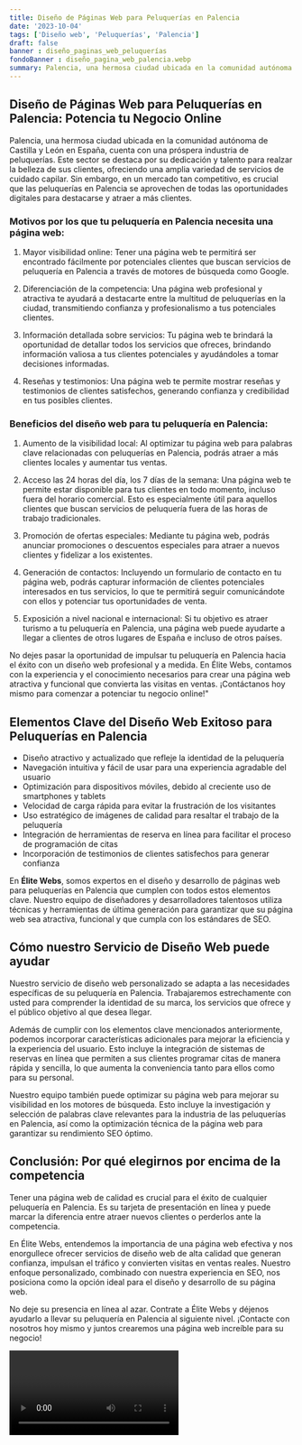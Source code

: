 ```yaml
---
title: Diseño de Páginas Web para Peluquerías en Palencia
date: '2023-10-04'
tags: ['Diseño web', 'Peluquerías', 'Palencia']
draft: false
banner : diseño_paginas_web_peluquerías
fondoBanner : diseño_pagina_web_palencia.webp
summary: Palencia, una hermosa ciudad ubicada en la comunidad autónoma de Castilla y León en España, cuenta con una próspera industria de peluquerías. Este sector se destaca por su dedicación y talento para realzar la belleza de sus clientes, ofreciendo una amplia variedad de servicios de cuidado capilar. Sin embargo, en un mercado tan competitivo, es crucial que las peluquerías en Palencia se aprovechen de todas las oportunidades digitales para destacarse y atraer a más clientes.
---
```


## Diseño de Páginas Web para Peluquerías en Palencia: Potencia tu Negocio Online

Palencia, una hermosa ciudad ubicada en la comunidad autónoma de Castilla y León en España, cuenta con una próspera industria de peluquerías. Este sector se destaca por su dedicación y talento para realzar la belleza de sus clientes, ofreciendo una amplia variedad de servicios de cuidado capilar. Sin embargo, en un mercado tan competitivo, es crucial que las peluquerías en Palencia se aprovechen de todas las oportunidades digitales para destacarse y atraer a más clientes.

### Motivos por los que tu peluquería en Palencia necesita una página web:

1. Mayor visibilidad online: Tener una página web te permitirá ser encontrado fácilmente por potenciales clientes que buscan servicios de peluquería en Palencia a través de motores de búsqueda como Google.

2. Diferenciación de la competencia: Una página web profesional y atractiva te ayudará a destacarte entre la multitud de peluquerías en la ciudad, transmitiendo confianza y profesionalismo a tus potenciales clientes.

3. Información detallada sobre servicios: Tu página web te brindará la oportunidad de detallar todos los servicios que ofreces, brindando información valiosa a tus clientes potenciales y ayudándoles a tomar decisiones informadas.

4. Reseñas y testimonios: Una página web te permite mostrar reseñas y testimonios de clientes satisfechos, generando confianza y credibilidad en tus posibles clientes.

### Beneficios del diseño web para tu peluquería en Palencia:

1. Aumento de la visibilidad local: Al optimizar tu página web para palabras clave relacionadas con peluquerías en Palencia, podrás atraer a más clientes locales y aumentar tus ventas.

2. Acceso las 24 horas del día, los 7 días de la semana: Una página web te permite estar disponible para tus clientes en todo momento, incluso fuera del horario comercial. Esto es especialmente útil para aquellos clientes que buscan servicios de peluquería fuera de las horas de trabajo tradicionales.

3. Promoción de ofertas especiales: Mediante tu página web, podrás anunciar promociones o descuentos especiales para atraer a nuevos clientes y fidelizar a los existentes.

4. Generación de contactos: Incluyendo un formulario de contacto en tu página web, podrás capturar información de clientes potenciales interesados en tus servicios, lo que te permitirá seguir comunicándote con ellos y potenciar tus oportunidades de venta.

5. Exposición a nivel nacional e internacional: Si tu objetivo es atraer turismo a tu peluquería en Palencia, una página web puede ayudarte a llegar a clientes de otros lugares de España e incluso de otros países.

No dejes pasar la oportunidad de impulsar tu peluquería en Palencia hacia el éxito con un diseño web profesional y a medida. En Élite Webs, contamos con la experiencia y el conocimiento necesarios para crear una página web atractiva y funcional que convierta las visitas en ventas. ¡Contáctanos hoy mismo para comenzar a potenciar tu negocio online!"

<GifSeo />

<Cta />

## Elementos Clave del Diseño Web Exitoso para Peluquerías en Palencia

- Diseño atractivo y actualizado que refleje la identidad de la peluquería
- Navegación intuitiva y fácil de usar para una experiencia agradable del usuario
- Optimización para dispositivos móviles, debido al creciente uso de smartphones y tablets
- Velocidad de carga rápida para evitar la frustración de los visitantes
- Uso estratégico de imágenes de calidad para resaltar el trabajo de la peluquería
- Integración de herramientas de reserva en línea para facilitar el proceso de programación de citas
- Incorporación de testimonios de clientes satisfechos para generar confianza

En **Élite Webs**, somos expertos en el diseño y desarrollo de páginas web para peluquerías en Palencia que cumplen con todos estos elementos clave. Nuestro equipo de diseñadores y desarrolladores talentosos utiliza técnicas y herramientas de última generación para garantizar que su página web sea atractiva, funcional y que cumpla con los estándares de SEO.

## Cómo nuestro Servicio de Diseño Web puede ayudar

Nuestro servicio de diseño web personalizado se adapta a las necesidades específicas de su peluquería en Palencia. Trabajaremos estrechamente con usted para comprender la identidad de su marca, los servicios que ofrece y el público objetivo al que desea llegar.

Además de cumplir con los elementos clave mencionados anteriormente, podemos incorporar características adicionales para mejorar la eficiencia y la experiencia del usuario. Esto incluye la integración de sistemas de reservas en línea que permiten a sus clientes programar citas de manera rápida y sencilla, lo que aumenta la conveniencia tanto para ellos como para su personal.

Nuestro equipo también puede optimizar su página web para mejorar su visibilidad en los motores de búsqueda. Esto incluye la investigación y selección de palabras clave relevantes para la industria de las peluquerías en Palencia, así como la optimización técnica de la página web para garantizar su rendimiento SEO óptimo.

## Conclusión: Por qué elegirnos por encima de la competencia

Tener una página web de calidad es crucial para el éxito de cualquier peluquería en Palencia. Es su tarjeta de presentación en línea y puede marcar la diferencia entre atraer nuevos clientes o perderlos ante la competencia.

En Élite Webs, entendemos la importancia de una página web efectiva y nos enorgullece ofrecer servicios de diseño web de alta calidad que generan confianza, impulsan el tráfico y convierten visitas en ventas reales. Nuestro enfoque personalizado, combinado con nuestra experiencia en SEO, nos posiciona como la opción ideal para el diseño y desarrollo de su página web.

No deje su presencia en línea al azar. Contrate a Élite Webs y déjenos ayudarlo a llevar su peluquería en Palencia al siguiente nivel. ¡Contacte con nosotros hoy mismo y juntos crearemos una página web increíble para su negocio!

<Video />

<CtaBot job='Peluquerías' city='Palencia'/>

<Gmaps query='Palencia+españa+maps' />